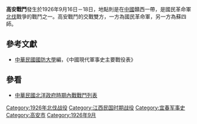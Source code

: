 {{Infobox Military Conflict|
campaign=|
image=|
caption=|
conflict=高安戰鬥|
date=1926年9月16日－18日|
place=[[中國|中國]]贛西|
result=激戰後，蘇四師敗退南昌，並重新集結，國民革命軍佔領高安。|
combatant1=國民革命軍一軍一師、六軍|
combatant2=蘇四師、粵一師、贛一師| 
commander1=[[王俊|王俊]]、[[程潛|程潛]]、[[鄧彥華|鄧彥華]]|
commander2=[[謝鴻勛|謝鴻勛]]、[[谢文炳_(1882年)|謝文炳]]、[[唐福山|唐福山]]|
strength1=|
strength2=|
casualties1=|
casualties2=|
}}
'''高安戰鬥'''發生於1926年9月16日－18日，地點則是在[[中國|中國]]贛西一帶，是國民革命軍[[國民革命軍北伐|北伐]]戰爭的戰鬥之一。高安戰鬥的交戰雙方，一方為國民革命軍，另一方為蘇四師。
==參考文獻==
*[[中華民國|中華民國]][[國防大學_(臺灣)|國防大學]]編，《中國現代軍事史主要戰役表》
==參看==
*[[中華民國北洋政府時期內戰戰鬥列表|中華民國北洋政府時期內戰戰鬥列表]]

[[Category:1926年北伐战役|Category:1926年北伐战役]]
[[Category:江西民国时期战役|Category:江西民国时期战役]]
[[Category:宜春军事史|Category:宜春军事史]]
[[Category:高安市|Category:高安市]]
[[Category:1926年9月|Category:1926年9月]]